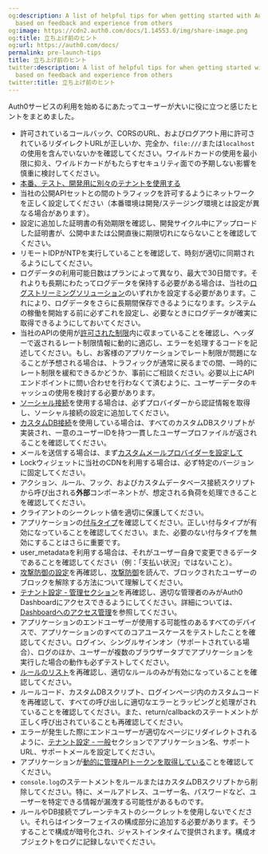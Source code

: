 ```yaml
---
og:description: A list of helpful tips for when getting started with Auth0 services
  based on feedback and experience from others
og:image: https://cdn2.auth0.com/docs/1.14553.0/img/share-image.png
og:title: 立ち上げ前のヒント
og:url: https://auth0.com/docs/
permalink: pre-launch-tips
title: 立ち上げ前のヒント
twitter:description: A list of helpful tips for when getting started with Auth0 services
  based on feedback and experience from others
twitter:title: 立ち上げ前のヒント
---
```


Auth0サービスの利用を始めるにあたってユーザーが大いに役に立つと感じたヒントをまとめました。

* 許可されているコールバック、CORSのURL、およびログアウト用に許可されているリダイレクトURLが正しいか、完全か、`file:///`または`localhost`の使用を含んでいないかを確認してください。ワイルドカードの使用を最小限に抑え、ワイルドカードがもたらすセキュリティ面での予期しない影響を慎重に検討してください。
* [本番、テスト、開発用に別々のテナントを使用する](/get-started/create-tenants/set-up-multiple-environments)
* 当社の公開APIセットとの間のトラフィックを許可するようにネットワークを正しく設定してください（本番環境は開発/ステージング環境とは設定が異なる場合があります）。
* 設定に追加した証明書の有効期限を確認し、開発サイクル中にアップロードした証明書が、公開中または公開直後に期限切れにならないことを確認してください。
* リモートIDPがNTPを実行していることを確認して、時刻が適切に同期されるようにしてください。
* ログデータの利用可能日数はプランによって異なり、最大で30日間です。それよりも長期にわたってログデータを保持する必要がある場合は、当社の[ログストリーミングソリューション](https://marketplace.auth0.com/features/log-streaming)のいずれかを設定する必要があります。これにより、ログデータをさらに長期間保存できるようになります。システムの稼働を開始する前に必ずこれを設定し、必要なときにログデータが確実に取得できるようにしておいてください。
* 当社のAPIの使用が[許可された制限](/support/policies/rate-limit-policy)内に収まっていることを確認し、ヘッダーで返されるレート制限情報に動的に適応し、エラーを処理するコードを記述してください。もし、お客様のアプリケーションでレート制限が問題になることが予想される場合は、トラフィックが通常に戻るまでの間、一時的にレート制限を緩和できるかどうか、事前にご相談ください。必要以上にAPIエンドポイントに問い合わせを行わなくて済むように、ユーザーデータのキャッシュの使用を検討する必要があります。
* [ソーシャル接続](/identityproviders)を使用する場合は、必ずプロバイダーから認証情報を取得し、ソーシャル接続の設定に追加してください。
* [カスタムDB接続](/connections/database/mysql)を使用している場合は、すべてのカスタムDBスクリプトが実装され、一意のユーザーIDを持つ一貫したユーザープロファイルが返されることを確認してください。
* メールを送信する場合は、まず[カスタムメールプロバイダーを設定して](/brand-and-customize/email/smtp-email-providers)
* Lockウィジェットに当社のCDNを利用する場合は、必ず特定のバージョンに固定してください。
* アクション、ルール、フック、およびカスタムデータベース接続スクリプトから呼び出される**外部**コンポーネントが、想定される負荷を処理できることを確認してください。
* クライアントのシークレット値を適切に保護してください。
* アプリケーションの[付与タイプ](/applications/application-grant-types)を確認してください。正しい付与タイプが有効になっていることを確認してください。また、必要のない付与タイプを無効にすることはさらに重要です。
* user_metadataを利用する場合は、それがユーザー自身で変更できるデータであることを確認してください（例：「支払い状況」ではないこと）。
* [攻撃防御の設定](%24%7Bmanage_url%7D/#/security/attack-protection)を再確認し、[攻撃防御](/attack-protection)を読んで、ブロックされたユーザーのブロックを解除する方法について理解してください。
* [テナント設定 - 管理セクション](%24%7Bmanage_url%7D/#/tenant/admins)を再確認し、適切な管理者のみがAuth0 Dashboardにアクセスできるようにしてください。詳細については、[Dashboardへのアクセス管理](/manage-dashboard-access)を参照してください。
* アプリケーションのエンドユーザーが使用する可能性のあるすべてのデバイスで、アプリケーションのすべてのコアユースケースをテストしたことを確認してください。ログイン、シングルサインオン（サポートされている場合）、ログのほか、ユーザーが複数のブラウザータブでアプリケーションを実行した場合の動作も必ずテストしてください。
* [ルールのリスト](%24%7Bmanage_url%7D/#/rules)を再確認し、適切なルールのみが有効になっていることを確認してください。
* ルールコード、カスタムDBスクリプト、ログインページ内のカスタムコードを再確認して、すべての呼び出しに適切なエラーとラッピングと処理がされていることを確認してください。また、return/callbackのステートメントが正しく呼び出されていることも再確認してください。
* エラーが発生した際にエンドユーザーが適切なページにリダイレクトされるように、[テナント設定 - 一般](%24%7Bmanage_url%7D/#/tenant)セクションでアプリケーション名、サポートURL、サポートメールを設定してください。
* アプリケーションが[動的に管理APIトークンを取得している](/security/tokens/access-tokens/management-api-access-tokens)ことを確認してください。
* `console.log`のステートメントをルールまたはカスタムDBスクリプトから削除してください。特に、メールアドレス、ユーザー名、パスワードなど、ユーザーを特定できる情報が漏洩する可能性があるものです。
* ルールやDB接続でプレーンテキストのシークレットを使用しないでください。それらはインターフェイスの構成部分に追加する必要があります。そうすることで構成が暗号化され、ジャストインタイムで提供されます。構成オブジェクトをログに記録しないでください。